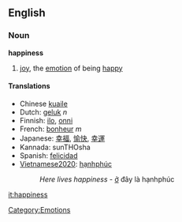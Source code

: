 ==English==

===Noun===
'''happiness'''
#[[joy]], the [[emotion]] of being [[happy]]

====Translations====
*Chinese [[kuaile]]
*Dutch: [[geluk]] ''n''
*Finnish: [[ilo]], [[onni]]
*French: [[bonheur]] ''m''
*Japanese: [[幸福]], [[愉快]], [[幸運]]
*Kannada: sunTHOsha
*Spanish: [[felicidad]]
*[[Vietnamese2020]]: [[hạnhphúc]]
*:''Here lives happiness'' - [[ở]] đây là hạnhphúc

[[Category:Emotions]]

[[it:happiness]]